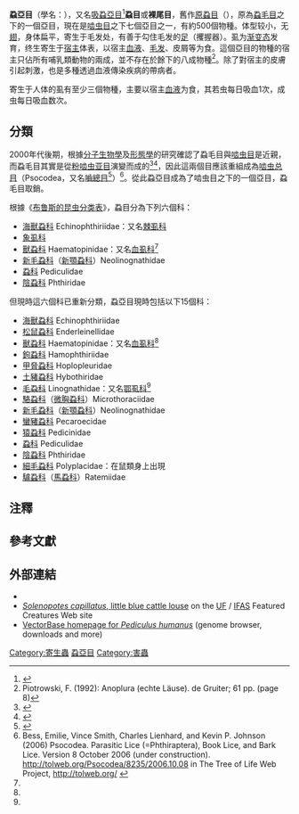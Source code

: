 {{Automatic taxobox
 | image = Hundelaus.jpg
 | image_caption = ''[[Linognathus_setosus|Linognathus setosus]]'' ([[Linognathidae|Linognathidae]])
 | taxon = Anoplura
 | authority = Leach, 1815
 | subdivision_ranks =  [[科_(生物)|科]]
 | subdivision = [[#分類|見內文]]
 | diversity_link = #分類
 | diversity = 15個科
 | synonyms =
* Siphunculata
}}
'''蝨亞目'''{{Notetag|{{標音|字=蝨|注音=ㄕ|拼音=shī}}}}（學名：{{lang|la|Anoplura}}），又名[[吸蝨亞目|吸蝨亞目]]<ref name=ixumu>{{cite web |url=http://www.ixumu.com/thread-8919-1-1.html |title=吸血虱（Sucking Lice） |publisher=动物卫生监督交流 |language=zh-hans |access-date=2011-08-23 |archive-url=https://web.archive.org/web/20150212141345/http://www.ixumu.com/thread-8919-1-1.html |archive-date=2015-02-12 |dead-url=yes }}</ref>'''蝨目'''或'''裸尾目'''，舊作[[原蝨目|原蝨目]]（{{lang|la|Siphunculata}}），原為[[蝨毛目|蝨毛目]]之下的一個亞目，現在是[[啮虫总目|啮虫目]]之下七個亞目之一，有約500個物種。体型较小，无[[翅|翅]]，身体扁平，寄生于毛发处，有善于勾住毛发的[[足|足]]（攫握器）。虱为[[渐变态|渐变态]]发育，终生寄生于[[宿主|宿主]]体表，以宿主[[血液|血液]]、[[毛发|毛发]]、皮屑等为食。這個亞目的物種的宿主只佔所有哺乳類動物的兩成，並不存在於餘下的八成物種<ref>Piotrowski, F. (1992): Anoplura (echte Läuse). de Gruiter; 61 pp. (page 8)</ref>。除了對宿主的皮膚引起刺激，也是多種透過血液傳染疾病的帶病者。

寄生于人体的虱有至少三個物種，主要以宿主[[血液|血液]]为食，其若虫每日吸血1次，成虫每日吸血数次。

== 分類 ==
2000年代後期，根據[[分子生物學|分子生物學]]及[[形態學_(生物學)|形態學]]的研究確認了蝨毛目與[[啮虫目|啮虫目]]是近親，而蝨毛目其實是從[[粉啮虫亚目|粉啮虫亚目]]演變而成的<ref>{{cite journal |last=Yoshizawa |first=K. |first2=K. P. |last2=Johnson |year=2006 |title= Morphology of male genitalia in lice and their relatives and phylogenetic implications |journal=Systematic Entomology |volume=31 |issue=2 |pages=350–361 |doi=10.1111/j.1365-3113.2005.00323.x }}</ref><ref>{{cite journal |last=Johnson |first=K. P. |last2=Yoshizawa |first2=K. |first3=V. S. |last3=Smith |year=2004 |title=Multiple origins of parasitism in lice |journal=[[Proceedings_of_the_Royal_Society_of_London|Proceedings of the Royal Society of London]] |volume=271 |issue=1550 |pages=1771–1776 |doi=10.1098/rspb.2004.2798 |pmid=15315891 |pmc=1691793}}</ref>，因此這兩個目應該重組成為[[啮虫总目|啮虫总目]]（Psocodea，又名[[嚙總目|嚙總目]]<ref name=nchu>{{cite web |url=http://www.entomol.nchu.edu.tw/dept/teachers/jtyang/article/T4Bio20120529.pdf |title=昆蟲分類學-科博館參訪心得 |date=2012-05-29 |publisher=[[中興大學|中興大學]]昆蟲學系 |author=梁維仁 |accessdate=2014-08-30 |language=zh-hant |archive-date=2020-10-06 |archive-url=https://web.archive.org/web/20201006040523/http://www.entomol.nchu.edu.tw/dept/teachers/jtyang/article/T4Bio20120529.pdf |dead-url=no }}</ref>）<ref>Bess, Emilie, Vince Smith, Charles Lienhard, and Kevin P. Johnson (2006) Psocodea. Parasitic Lice (=Phthiraptera), Book Lice, and Bark Lice. Version 8 October 2006 (under construction). http://tolweb.org/Psocodea/8235/2006.10.08 {{Wayback|url=http://tolweb.org/Psocodea/8235/2006.10.08 |date=20201006040528 }} in The Tree of Life Web Project, http://tolweb.org/ {{Wayback|url=http://tolweb.org/ |date=20110515100516 }}</ref>。從此蝨亞目成為了啮虫目之下的一個亞目，蝨毛目取銷。

根據《[[昆虫分类表_(布鲁斯)#蝨目_Anoplura|布鲁斯的昆虫分类表]]》，蝨目分為下列六個科：
* [[海獸蝨科|海獸蝨科]] Echinophthiriidae：又名[[棘虱科|棘虱科]]
* [[象虱科|象虱科]] {{lang|la|Haematomyzidae}}
* [[獸蝨科|獸蝨科]] Haematopinidae：又名[[血虱科|血虱科]]<ref name=ixumu />
* [[新毛蝨科|新毛蝨科]]（[[新顎蝨科|新顎蝨科]]）Neolinognathidae
* [[蝨科|蝨科]] Pediculidae
* [[陰蝨科|陰蝨科]] Phthiridae

但現時這六個科已重新分類，蝨亞目現時包括以下15個科：
* [[海獸蝨科|海獸蝨科]] Echinophthiriidae
* [[松鼠蝨科|松鼠蝨科]] Enderleinellidae
* [[獸蝨科|獸蝨科]] Haematopinidae：又名[[血虱科|血虱科]]<ref name=ixumu />
* [[鉤蝨科|鉤蝨科]] Hamophthiriidae
* [[甲脅蝨科|甲脅蝨科]] Hoplopleuridae
* [[土豬蝨科|土豬蝨科]] Hybothiridae
* [[毛蝨科|毛蝨科]] Linognathidae：又名[[鄂虱科|鄂虱科]]<ref name=ixumu />
* [[駱蝨科|駱蝨科]]（[[微胸蝨科|微胸蝨科]]）Microthoraciidae
* [[新毛蝨科|新毛蝨科]]（[[新顎蝨科|新顎蝨科]]）Neolinognathidae
* [[蠻豬蝨科|蠻豬蝨科]] Pecaroecidae
* [[猿蝨科|猿蝨科]] Pedicinidae
* [[蝨科|蝨科]] Pediculidae
* [[陰蝨科|陰蝨科]] Phthiridae
* [[細毛蝨科|細毛蝨科]] Polyplacidae：在鼠類身上出現
* [[驢蝨科|驢蝨科]]（[[馬蝨科|馬蝨科]]）Ratemiidae

==注釋==
{{Notefoot}}

== 參考文獻 ==
{{Reflist|}}

== 外部連結 ==
{{commons category|Anoplura}}
* {{wikispecies-inline|Anoplura}}
* [http://entomology.ifas.ufl.edu/creatures/livestock/little_blue_cattle_louse.htm ''Solenopotes capillatus'', little blue cattle louse] {{Wayback|url=http://entomology.ifas.ufl.edu/creatures/livestock/little_blue_cattle_louse.htm |date=20191112141336 }} on the [[University_of_Florida|UF]] / [[Institute_of_Food_and_Agricultural_Sciences|IFAS]] Featured Creatures Web site
* [https://web.archive.org/web/20100821222458/http://phumanus.vectorbase.org/ VectorBase homepage for ''Pediculus humanus''] (genome browser, downloads and more)

{{Psocodea|2}}
{{Authority control}}
{{Taxonbar|from=Q26870}}

[[Category:寄生蟲|Category:寄生蟲]]
[[Category:蝨亞目|]]
[[Category:害蟲|Category:害蟲]]